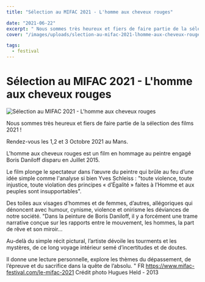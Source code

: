 ```yaml
---
title: "Sélection au MIFAC 2021 - L'homme aux cheveux rouges"

date: "2021-06-22"
excerpt: " Nous sommes très heureux et fiers de faire partie de la sélection des films 2021 ! Rendez-vous les 1,2 et 3 Octobr..."
cover: "/images/uploads/slection-au-mifac-2021-lhomme-aux-cheveux-rouges-1.jpg"

tags:
  - festival
---
```


# Sélection au MIFAC 2021 - L'homme aux cheveux rouges

![Sélection au MIFAC 2021 - L'homme aux cheveux rouges](/images/uploads/slection-au-mifac-2021-lhomme-aux-cheveux-rouges-1.jpg)

 Nous sommes très heureux et fiers de faire partie de la sélection des films 2021 !

Rendez-vous les 1,2 et 3 Octobre 2021 au Mans.

L'homme aux cheveux rouges est un film en hommage au peintre engagé Boris Daniloff disparu en Juillet 2015.

Le film plonge le spectateur dans l’œuvre du peintre qui brûle au feu d’une idée simple comme l'analyse si bien Yves Schleiss : "toute violence, toute injustice, toute violation des principes « d’Égalité » faites à l’Homme et aux peuples sont insupportables".

Des toiles aux visages d’hommes et de femmes, d’autres, allégoriques qui dénoncent avec humour, cynisme, violence et onirisme les déviances de notre société. "Dans la peinture de Boris Daniloff, il y a forcément une trame narrative conçue sur les rapports entre le mouvement, les hommes, la part de rêve et son miroir...

Au-delà du simple récit pictural, l’artiste dévoile les tourments et les mystères, de ce long voyage intérieur semé d’incertitudes et de doutes.

Il donne une lecture personnelle, explore les thèmes du dépassement, de l’épreuve et du sacrifice dans la quête de l’absolu. " FR https://www.mifac-festival.com/le-mifac-2021 Crédit photo Hugues Held - 2013
